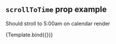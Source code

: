 

<Meta title="Core/Scroll to time" component={Calendar} />


## `scrollToTime` prop example

Should stroll to 5:00am on calendar render

<Canvas>
  <Story
    name="Scroll to time"
    args={{
      defaultView: Views.DAY,
      scrollToTime: moment('5:00am', 'h:mma').toDate(),
      events,
    }}
    parameters={{
      controls: { disabled: true },
    }}
  >
    {Template.bind({})}
  </Story>
</Canvas>
